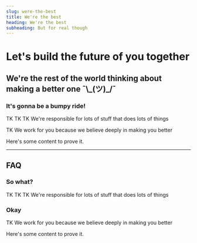 ```yaml
---
slug: were-the-best
title: We're the best
heading: We're the best
subheading: But for real though
---         
```


# Let's build the future of you together

## We're the rest of the world thinking about making a better one ¯\\_(ツ)\_/¯

### It's gonna be a bumpy ride!

TK TK TK
We're responsible for lots of stuff that does lots of things

TK We work for you because we believe deeply in making you better

Here's some content to prove it.

- - -

## FAQ

### So what?

TK TK TK
We're responsible for lots of stuff that does lots of things

### Okay

TK We work for you because we believe deeply in making you better

Here's some content to prove it.